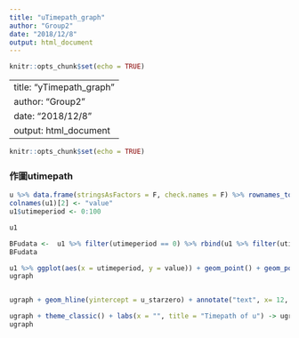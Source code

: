 ```yaml
---
title: "uTimepath_graph"
author: "Group2"
date: "2018/12/8"
output: html_document
---
```


```r
knitr::opts_chunk$set(echo = TRUE)
```

---
title: "yTimepath_graph"
author: "Group2"
date: "2018/12/8"
output: html_document
---

```r
knitr::opts_chunk$set(echo = TRUE)
```

### 作圖utimepath
```r
u %>% data.frame(stringsAsFactors = F, check.names = F) %>% rownames_to_column(var = "utimeperiod") -> u1
colnames(u1)[2] <- "value"
u1$utimeperiod <- 0:100 

u1
```

```r
BFudata <-  u1 %>% filter(utimeperiod == 0) %>% rbind(u1 %>% filter(utimeperiod == 100))
BFudata

u1 %>% ggplot(aes(x = utimeperiod, y = value)) + geom_point() + geom_point(data = BFudata, col = 'red') -> ugraph
ugraph


ugraph + geom_hline(yintercept = u_starzero) + annotate("text", x= 12, y=BFudata[1,2]+0.00005, label = "t0 = -5.802143") +          annotate("text", x= 95, y=BFudata[2,2]+0.002, label = "t100 = -5.748482") + annotate("text", x= 95, y=BFudata[1,2]+0.032, label = "-5.771755") -> ugraph

ugraph + theme_classic() + labs(x = "", title = "Timepath of u") -> ugraph
ugraph
```